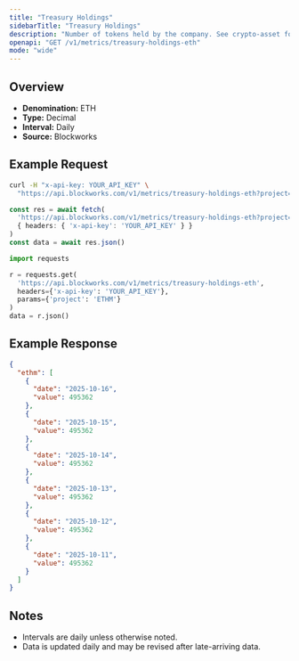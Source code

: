 ```yaml
---
title: "Treasury Holdings"
sidebarTitle: "Treasury Holdings"
description: "Number of tokens held by the company. See crypto-asset for asset indicator"
openapi: "GET /v1/metrics/treasury-holdings-eth"
mode: "wide"
---
```


## Overview

- **Denomination:** ETH
- **Type:** Decimal
- **Interval:** Daily
- **Source:** Blockworks

## Example Request

<CodeGroup>

```bash cURL
curl -H "x-api-key: YOUR_API_KEY" \
  "https://api.blockworks.com/v1/metrics/treasury-holdings-eth?project=ETHM"
```

```typescript TypeScript
const res = await fetch(
  'https://api.blockworks.com/v1/metrics/treasury-holdings-eth?project=ETHM',
  { headers: { 'x-api-key': 'YOUR_API_KEY' } }
)
const data = await res.json()
```

```python Python
import requests

r = requests.get(
  'https://api.blockworks.com/v1/metrics/treasury-holdings-eth',
  headers={'x-api-key': 'YOUR_API_KEY'},
  params={'project': 'ETHM'}
)
data = r.json()
```

</CodeGroup>

## Example Response

```json
{
  "ethm": [
    {
      "date": "2025-10-16",
      "value": 495362
    },
    {
      "date": "2025-10-15",
      "value": 495362
    },
    {
      "date": "2025-10-14",
      "value": 495362
    },
    {
      "date": "2025-10-13",
      "value": 495362
    },
    {
      "date": "2025-10-12",
      "value": 495362
    },
    {
      "date": "2025-10-11",
      "value": 495362
    }
  ]
}
```

## Notes
- Intervals are daily unless otherwise noted.
- Data is updated daily and may be revised after late-arriving data.